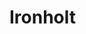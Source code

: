 
# Ironholt
<ProjectDetails
  floatRight
  region="Iron Islands"
  house="House Wynch"
  type="Castle"
  status="Completed"
  warp="/warp ironholt"
  projectLead="davinator4O1, dell1862"
  dateStarted="2013-10-08T07:00:00+00:00"
  dateCompleted="2013-10-08T07:00:00+00:00"
/>
